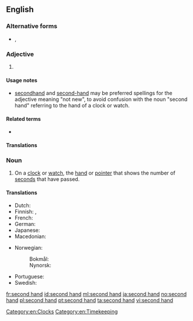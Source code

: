 {{also|second-hand|secondhand}}
==English==

===Alternative forms===
* {{l|en|secondhand}}, {{l|en|second-hand}}

===Adjective===
{{en-adj|-}}

# {{alternative form of|secondhand|lang=en}}

====Usage notes====
* [[secondhand]] and [[second-hand]] may be preferred spellings for the adjective meaning "not new", to avoid confusion with the noun "second hand" referring to the hand of a clock or watch.

====Related terms====
* {{l|en|at second hand}}

====Translations====
{{trans-see|secondhand}}

===Noun===
{{en-noun|head=[[second]] [[hand]]}}

# On a [[clock]] or [[watch]], the [[hand]] or [[pointer]] that shows the number of [[second]]s that have passed.

====Translations====
{{trans-top|the hand or pointer that shows the number of seconds that have passed}}
* Dutch: {{t+|nl|secondewijzer|m}}
* Finnish: {{t+|fi|sekuntiosoitin}}, {{t+|fi|sekuntiviisari}}
* French: {{t+|fr|trotteuse}}
* German: {{t|de|Sekundenzeiger|m}}
* Japanese: {{t|ja|秒針|tr=byōshin|sc=Jpan}}
* Macedonian: {{t|mk|секундарник|m|tr=sekundárnik}}
{{trans-mid}}
* Norwegian:
*: Bokmål: {{t+|nb|sekundviser|m}}
*: Nynorsk: {{t|nn|sekundvisar|m}}
* Portuguese: {{t|pt|[[ponteiro]] [[dos]] [[segundos]]|m}}
* Swedish: {{t+|sv|sekundvisare|c}}
{{trans-bottom}}

[[Category:en:Clocks]]
[[Category:en:Timekeeping]]

[[fr:second hand]]
[[id:second hand]]
[[ml:second hand]]
[[ja:second hand]]
[[no:second hand]]
[[pl:second hand]]
[[pt:second hand]]
[[ta:second hand]]
[[vi:second hand]]